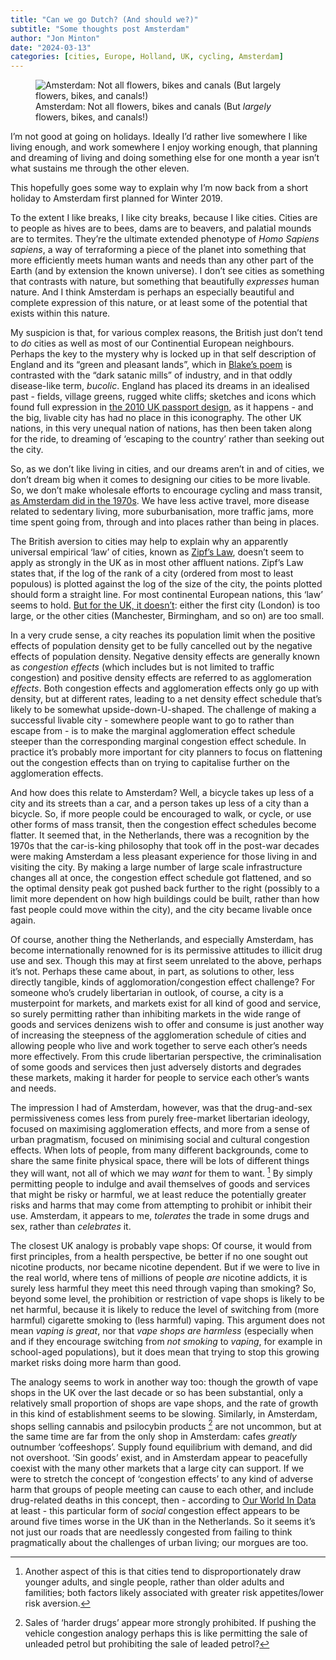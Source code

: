 ```yaml
---
title: "Can we go Dutch? (And should we?)"
subtitle: "Some thoughts post Amsterdam"
author: "Jon Minton"
date: "2024-03-13"
categories: [cities, Europe, Holland, UK, cycling, Amsterdam]
---
```


![Amsterdam: Not all flowers, bikes and canals (But *largely* flowers, bikes, and canals!)](https://cdn.britannica.com/30/180130-138-4FC01CDD/Overview-Amsterdam.jpg?w=800&h=450&c=crop){fig-alt="A stereotypical image of Amsterdam"}

I'm not good at going on holidays. Ideally I'd rather live somewhere I like living enough, and work somewhere I enjoy working enough, that planning and dreaming of living and doing something else for one month a year isn't what sustains me through the other eleven.

This hopefully goes some way to explain why I'm now back from a short holiday to Amsterdam first planned for Winter 2019.

To the extent I like breaks, I like city breaks, because I like cities. Cities are to people as hives are to bees, dams are to beavers, and palatial mounds are to termites. They're the ultimate extended phenotype of *Homo Sapiens sapiens*, a way of terraforming a piece of the planet into something that more efficiently meets human wants and needs than any other part of the Earth (and by extension the known universe). I don't see cities as something that contrasts with nature, but something that beautifully *expresses* human nature. And I think Amsterdam is perhaps an especially beautiful and complete expression of this nature, or at least some of the potential that exists within this nature.

My suspicion is that, for various complex reasons, the British just don't tend to *do* cities as well as most of our Continential European neighbours. Perhaps the key to the mystery why is locked up in that self description of England and its "green and pleasant lands", which in [Blake's poem](https://en.wikipedia.org/wiki/And_did_those_feet_in_ancient_time) is contrasted with the "dark satanic mills" of industry, and in that oddly disease-like term, *bucolic*. England has placed its dreams in an idealised past - fields, village greens, rugged white cliffs; sketches and icons which found full expression in [the 2010 UK passport design](https://www.bbc.co.uk/news/magazine-11095490), as it happens - and the big, livable city has had no place in this iconography. The other UK nations, in this very unequal nation of nations, has then been taken along for the ride, to dreaming of 'escaping to the country' rather than seeking out the city.

So, as we don't like living in cities, and our dreams aren't in and of cities, we don't dream big when it comes to designing our cities to be more livable. So, we don't make wholesale efforts to encourage cycling and mass transit, [as Amsterdam did in the 1970s](https://inkspire.org/post/amsterdam-was-a-car-loving-city-in-the-1970s-what-changed/). We have less active travel, more disease related to sedentary living, more suburbanisation, more traffic jams, more time spent going from, through and into places rather than being in places.

The British aversion to cities may help to explain why an apparently universal empirical 'law' of cities, known as [Zipf's Law](https://en.wikipedia.org/wiki/Zipf%27s_law), doesn't seem to apply as strongly in the UK as in most other affluent nations. Zipf's Law states that, if the log of the rank of a city (ordered from most to least populous) is plotted against the log of the size of the city, the points plotted should form a straight line. For most continental European nations, this 'law' seems to hold. [But for the UK, it doesn't](https://www.flickr.com/photos/dullhunk/26811772547): either the first city (London) is too large, or the other cities (Manchester, Birmingham, and so on) are too small.

In a very crude sense, a city reaches its population limit when the positive effects of population density get to be fully cancelled out by the negative effects of population density. Negative density effects are generally known as *congestion effects* (which includes but is not limited to traffic congestion) and positive density effects are referred to as agglomeration *effects*. Both congestion effects and agglomeration effects only go up with density, but at different rates, leading to a net density effect schedule that's likely to be somewhat upside-down-U-shaped. The challenge of making a successful livable city - somewhere people want to go to rather than escape from - is to make the marginal agglomeration effect schedule steeper than the corresponding marginal congestion effect schedule. In practice it's probably more important for city planners to focus on flattening out the congestion effects than on trying to capitalise further on the agglomeration effects.

And how does this relate to Amsterdam? Well, a bicycle takes up less of a city and its streets than a car, and a person takes up less of a city than a bicycle. So, if more people could be encouraged to walk, or cycle, or use other forms of mass transit, then the congestion effect schedules become flatter. It seemed that, in the Netherlands, there was a recognition by the 1970s that the car-is-king philosophy that took off in the post-war decades were making Amsterdam a less pleasant experience for those living in and visiting the city. By making a large number of large scale infrastructure changes all at once, the congestion effect schedule got flattened, and so the optimal density peak got pushed back further to the right (possibly to a limit more dependent on how high buildings could be built, rather than how fast people could move within the city), and the city became livable once again.

Of course, another thing the Netherlands, and especially Amsterdam, has become internationally renowned for is its permissive attitudes to illicit drug use and sex. Though this may at first seem unrelated to the above, perhaps it's not. Perhaps these came about, in part, as solutions to other, less directly tangible, kinds of agglomoration/congestion effect challenge? For someone who's crudely libertarian in outlook, of course, a city is a musterpoint for markets, and markets exist for all kind of good and service, so surely permitting rather than inhibiting markets in the wide range of goods and services denizens wish to offer and consume is just another way of increasing the steepness of the agglomeration schedule of cities and allowing people who live and work together to serve each other's needs more effectively. From this crude libertarian perspective, the criminalisation of some goods and services then just adversely distorts and degrades these markets, making it harder for people to service each other's wants and needs.

The impression I had of Amsterdam, however, was that the drug-and-sex permissiveness comes less from purely free-market libertarian ideology, focused on maximising agglomeration effects, and more from a sense of urban pragmatism, focused on minimising social and cultural congestion effects. When lots of people, from many different backgrounds, come to share the same finite physical space, there will be lots of different things they will want, not all of which we may *want* for them to want. [^1] By simply permitting people to indulge and avail themselves of goods and services that might be risky or harmful, we at least reduce the potentially greater risks and harms that may come from attempting to prohibit or inhibit their use. Amsterdam, it appears to me, *tolerates* the trade in some drugs and sex, rather than *celebrates* it.

[^1]: Another aspect of this is that cities tend to disproportionately draw younger adults, and single people, rather than older adults and familities; both factors likely associated with greater risk appetites/lower risk aversion.

The closest UK analogy is probably vape shops: Of course, it would from first principles, from a health perspective, be better if no one sought out nicotine products, nor became nicotine dependent. But if we were to live in the real world, where tens of millions of people *are* nicotine addicts, it is surely less harmful they meet this need through vaping than smoking? So, beyond some level, the prohibition or restriction of vape shops is likely to be net harmful, because it is likely to reduce the level of switching from (more harmful) cigarette smoking to (less harmful) vaping. This argument does not mean *vaping is great*, nor that *vape shops are harmless* (especially when and if they encourage switching from *not smoking* to *vaping*, for example in school-aged populations), but it does mean that trying to stop this growing market risks doing more harm than good.

The analogy seems to work in another way too: though the growth of vape shops in the UK over the last decade or so has been substantial, only a relatively small proportion of shops are vape shops, and the rate of growth in this kind of establishment seems to be slowing. Similarly, in Amsterdam, shops selling cannabis and psilocybin products [^2] are not uncommon, but at the same time are far from the only shop in Amsterdam: cafes *greatly* outnumber 'coffeeshops'. Supply found equilibrium with demand, and did not overshoot. 'Sin goods' exist, and in Amsterdam appear to peacefully coexist with the many other markets that a large city can support. If we were to stretch the concept of 'congestion effects' to any kind of adverse harm that groups of people meeting can cause to each other, and include drug-related deaths in this concept, then - according to [Our World In Data](https://ourworldindata.org/grapher/death-rate-from-drug-use-disorders-for-15--to-49-year-olds?country=USA~CAN~DEU~FRA~ITA~GBR~NLD) at least - this particular form of *social* congestion effect appears to be around five times worse in the UK than in the Netherlands. So it seems it's not just our roads that are needlessly congested from failing to think pragmatically about the challenges of urban living; our morgues are too.

[^2]: Sales of 'harder drugs' appear more strongly prohibited. If pushing the vehicle congestion analogy perhaps this is like permitting the sale of unleaded petrol but prohibiting the sale of leaded petrol?
